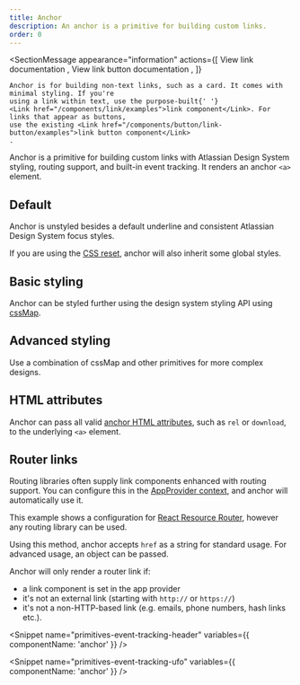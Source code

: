 ```yaml
---
title: Anchor
description: An anchor is a primitive for building custom links.
order: 0
---
```





<SectionMessage
	appearance="information"
	actions={[
		<SectionMessageAction href="/components/link/examples">
			View link documentation
		</SectionMessageAction>,
		<SectionMessageAction href="/components/button/link-button/examples">
			View link button documentation
		</SectionMessageAction>,
	]}
>
	Anchor is for building non-text links, such as a card. It comes with minimal styling. If you're
	using a link within text, use the purpose-built{' '}
	<Link href="/components/link/examples">link component</Link>. For links that appear as buttons,
	use the existing <Link href="/components/button/link-button/examples">link button component</Link>
	.
</SectionMessage>

<CodeDocsHeader
	name="@atlaskit/primitives"
	repository="https://bitbucket.org/atlassian/atlassian-frontend-mirror"
	directoryName="primitives"
/>

Anchor is a primitive for building custom links with Atlassian Design System styling, routing
support, and built-in event tracking. It renders an anchor `<a>` element.

## Default

Anchor is unstyled besides a default underline and consistent Atlassian Design System focus styles.

If you are using the [CSS reset](/components/css-reset/examples), anchor will also inherit some
global styles.

<Example Component={AnchorDefault} packageName="@atlaskit/primitives/anchor" />

## Basic styling

Anchor can be styled further using the design system styling API using
[cssMap](/components/css/examples).

<Example Component={AnchorBasic} packageName="@atlaskit/primitives/anchor" />

## Advanced styling

Use a combination of cssMap and other primitives for more complex designs.

<Example Component={AnchorStyled} packageName="@atlaskit/primitives/anchor" />

## HTML attributes

Anchor can pass all valid
[anchor HTML attributes](https://developer.mozilla.org/en-US/docs/Web/HTML/Element/a#attributes),
such as `rel` or `download`, to the underlying `<a>` element.

<Example Component={AnchorHtmlAttributes} packageName="@atlaskit/primitives/anchor" />

## Router links

Routing libraries often supply link components enhanced with routing support. You can configure this
in the [AppProvider context](/components/app-provider/examples#router-links), and anchor will
automatically use it.

This example shows a configuration for
[React Resource Router](https://github.com/atlassian-labs/react-resource-router), however any
routing library can be used.

Using this method, anchor accepts `href` as a string for standard usage. For advanced usage, an
object can be passed.

Anchor will only render a router link if:

- a link component is set in the app provider
- it's not an external link (starting with `http://` or `https://`)
- it's not a non-HTTP-based link (e.g. emails, phone numbers, hash links etc.).

<Example
	Component={AnchorRouterLinkConfiguration}
	packageName="@atlaskit/primitives/anchor"
	appearance="source-only"
	isCodeSandboxDisabled
/>

<Snippet name="primitives-event-tracking-header" variables={{ componentName: 'anchor' }} />

<Example Component={AnchorAnalytics} packageName="@atlaskit/primitives/anchor" />

<Snippet name="primitives-event-tracking-gasv3" />

<Example Component={AnchorAnalyticsGASv3} packageName="@atlaskit/primitives/anchor" />

<Snippet name="primitives-event-tracking-ufo" variables={{ componentName: 'anchor' }} />

<Example Component={AnchorPressTracing} packageName="@atlaskit/primitives/anchor" />

